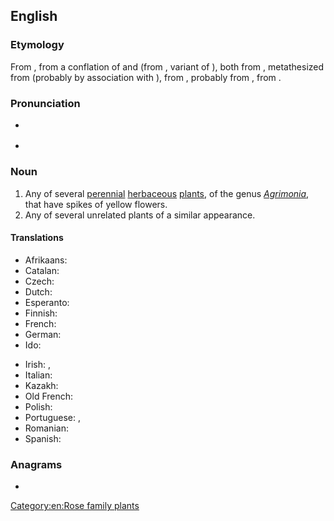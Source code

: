 ==English==

===Etymology===
From {{etyl|enm|en}} {{m|enm|egremoyne}}, from a conflation of {{etyl|ang|en}} {{m|ang|agrimonia}} and {{etyl|frm|en}} {{m|frm|agremoine}} (from {{etyl|fro|en}} {{m|fro|agremoine}}, variant of {{m|fro|aegremone}}), both from {{etyl|LL.|en}} {{m|la|agrimōnia}}, metathesized from {{etyl|la|en}} {{m|la|argemōnia||a kind of poppy}} (probably by association with {{m|la|ager|ager, agri-|field}}), from {{etyl|grc|en}} {{m|grc|ἀργεμώνη||{{w|Papaver argemone}}, wild-rose}}, probably from {{m|grc|ἄργεμον||[[leucoma]]}}, from {{m|grc|ἀργός||white}}.

===Pronunciation===
* {{a|RP}} {{IPA|/ˈæɡ.ɹɪ.mən.i/|lang=en}}
* {{a|GA}} {{IPA|/ˈæɡ.ɹɪˌmoʊ.ni/|lang=en}}

===Noun===
{{wikipedia}}
{{en-noun|agrimonies}}

# Any of several [[perennial]] [[herbaceous]] [[plant]]s, of the genus ''[[Agrimonia]]'', that have spikes of yellow flowers.
# Any of several unrelated plants of a similar appearance.

====Translations====
{{trans-top|plant of the genus ''Agrimonia''}}
* Afrikaans: {{t|af|akkermonie|f}}
* Catalan: {{t|ca|agrimònia|f}}
* Czech: {{t|cs|řepík|m}}
* Dutch: {{t+|nl|agrimonie}}
* Esperanto: {{t|eo|agrimonio}}
* Finnish: {{t+|fi|verijuuri}}
* French: {{t+|fr|aigremoine|f}}
* German: {{t+|de|Odermennig|m}}
* Ido: {{t+|io|agrimonio}}
{{trans-mid}}
* Irish: {{t|ga|airgeadán|m}}, {{t|ga|marbhdhraighean|m}}
* Italian: {{t|it|agrimonia|f}}
* Kazakh: {{t|kk|ошаған}}
* Old French: {{t|fro|aegremone|f}}
* Polish: {{t|pl|rzepik|m}}
* Portuguese: {{t|pt|agrimónia|f}} {{qualifier|Portugal}}, {{t+|pt|agrimônia|f}} {{qualifier|Brazil}}
* Romanian: {{t+|ro|turiță-mare|f}}
* Spanish: {{t+|es|agrimonia|f}}
{{trans-bottom}}

===Anagrams===
* {{anagrams|en|a=agimnory|myriagon}}

[[Category:en:Rose family plants]]